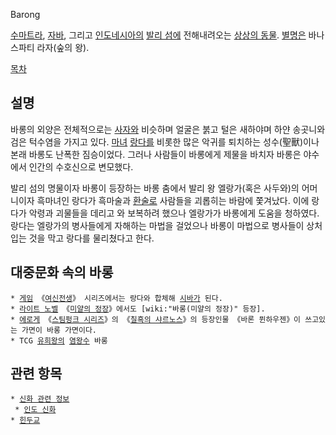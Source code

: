 Barong

[[수마트라]], [[자바]], 그리고 [[인도네시아]]의 [[발리 섬]]에 전해내려오는 [[상상의 동물]]. [[별명]]은 바나스파티 라자(숲의 왕).

[[목차]]
== 설명 ==
바롱의 외양은 전체적으로는 [[사자]]와 비슷하며 얼굴은 붉고 털은 새하야며 하얀 송곳니와 검은 턱수염을 가지고 있다. [[마녀]] [[랑다]]를 비롯한 많은 악귀를 퇴치하는 성수(聖獸)이나 본래 바롱도 난폭한 짐승이었다. 그러나 사람들이 바롱에게 제물을 바치자 바롱은 야수에서 인간의 수호신으로 변모했다.

발리 섬의 명물이자 바롱이 등장하는 바롱 춤에서 발리 왕 엘랑가(혹은 사두와)의 어머니이자 흑마녀인 랑다가 흑마술과 [[환술]]로 사람들을 괴롭히는 바람에 쫓겨났다. 이에 랑다가 악령과 괴물들을 데리고 와 보복하려 했으나 엘랑가가 바롱에게 도움을 청하였다. 랑다는 엘랑가의 병사들에게 자해하는 마법을 걸었으나 바롱이 마법으로 병사들이 상처입는 것을 막고 랑다를 물리쳤다고 한다.

== 대중문화 속의 바롱 ==
 * [[게임]] 《[[여신전생]]》 시리즈에서는 랑다와 합체해 [[시바]]가 된다. 
 * [[라이트 노벨]] 《[[미얄의 정장]]》에서도 [wiki:"바롱(미얄의 정장)" 등장].
 * [[에로게]] 《[[스팀펑크 시리즈]]》의 《[[칠흑의 샤르노스]]》의 등장인물 《바론 뮌하우젠》이 쓰고있는 가면이 바롱 가면이다.
 * TCG [[유희왕(OCG)|유희왕]]의 [[염왕]]수 바롱
== 관련 항목 ==
 * [[신화 관련 정보]]
  * [[인도 신화]]
 * [[힌두교]]
